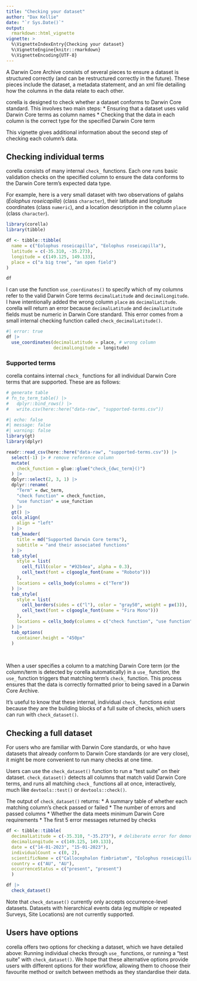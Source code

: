```yaml
---
title: "Checking your dataset"
author: "Dax Kellie"
date: "`r Sys.Date()`"
output: 
  rmarkdown::html_vignette
vignette: >
  %\VignetteIndexEntry{Checking your dataset}
  %\VignetteEngine{knitr::rmarkdown}
  %\VignetteEncoding{UTF-8}
---
```


A Darwin Core Archive consists of several pieces to ensure a dataset is structured correctly (and can be restructured correctly in the future). These pieces include the dataset, a metadata statement, and an xml file detailing how the columns in the data relate to each other. 

corella is designed to check whether a dataset conforms to Darwin Core standard. This involves two main steps:
  *  Ensuring that a dataset uses valid Darwin Core terms as column names
  *  Checking that the data in each column is the correct type for the specified Darwin Core term

This vignette gives additional information about the second step of checking each column's data.

## Checking individual terms

corella consists of many internal `check_` functions. Each one runs basic validation checks on the specified column to ensure the data conforms to the Darwin Core term's expected data type. 

For example, here is a very small dataset with two observations of galahs (*Eolophus roseicapilla*) (class `character`), their latitude and longitude coordinates (class `numeric`), and a location description in the column `place` (class `character`). 

```r
library(corella)
library(tibble)

df <- tibble::tibble(
  name = c("Eolophus roseicapilla", "Eolophus roseicapilla"),
  latitude = c(-35.310, -35.273),
  longitude = c(149.125, 149.133),
  place = c("a big tree", "an open field")
)

df
```

I can use the function `use_coordinates()` to specify which of my columns refer to the valid Darwin Core terms `decimalLatitude` and `decimalLongitude`. I have intentionally added the wrong column `place` as `decimalLatitude`. corella will return an error because `decimalLatitude` and `decimalLatitude` fields must be numeric in Darwin Core standard. This error comes from a small internal checking function called `check_decimalLatitude()`.

```r
#| error: true
df |>
  use_coordinates(decimalLatitude = place, # wrong column
                  decimalLongitude = longitude)
```


### Supported terms

corella contains internal `check_` functions for all individual Darwin Core terms that are supported. These are as follows:

```r
# generate table
# fn_to_term_table() |>
#   dplyr::bind_rows() |>
#   write.csv(here::here("data-raw", "supported-terms.csv"))
```


```r
#| echo: false
#| message: false
#| warning: false
library(gt)
library(dplyr)

readr::read_csv(here::here("data-raw", "supported-terms.csv")) |>
  select(-1) |> # remove reference column
  mutate(
    check_function = glue::glue("check_{dwc_term}()")
  ) |>
  dplyr::select(2, 3, 1) |>
  dplyr::rename(
    "Term" = dwc_term,
    "check function" = check_function,
    "use function" = use_function
  ) |> 
  gt() |>
  cols_align(
    align = "left"
  ) |>
  tab_header(
    title = md("Supported Darwin Core terms"),
    subtitle = "and their associated functions"
  ) |>
  tab_style(
    style = list(
      cell_fill(color = "#92b4ea", alpha = 0.3),
      cell_text(font = c(google_font(name = "Roboto")))
    ),
    locations = cells_body(columns = c("Term"))
  ) |>
  tab_style(
    style = list(
      cell_borders(sides = c("l"), color = "gray50", weight = px(3)),
      cell_text(font = c(google_font(name = "Fira Mono")))
    ),
    locations = cells_body(columns = c("check function", "use function"))
  ) |>
  tab_options(
    container.height = "450px"
  )
```
<br> 

When a user specifies a column to a matching Darwin Core term (or the column/term is detected by corella automatically) in a `use_` function, the `use_` function triggers that matching term's `check_` function. This process ensures that the data is correctly formatted prior to being saved in a Darwin Core Archive. 

It's useful to know that these internal, individual `check_` functions exist because they are the building blocks of a full suite of checks, which users can run with `check_dataset()`.

## Checking a full dataset

For users who are familiar with Darwin Core standards, or who have datasets that already conform to Darwin Core standards (or are very close), it might be more convenient to run many checks at one time. 

Users can use the `check_dataset()` function to run a "test suite" on their dataset. `check_dataset()` detects all columns that match valid Darwin Core terms, and runs all matching `check_` functions all at once, interactively, much like `devtools::test()` or `devtools::check()`. 

The output of `check_dataset()` returns: 
  *  A summary table of whether each matching column's check passed or failed
  *  The number of errors and passed columns
  *  Whether the data meets minimum Darwin Core requirements
  *  The first 5 error messages returned by checks
  
```r
df <- tibble::tibble(
  decimalLatitude = c(-35.310, "-35.273"), # deliberate error for demonstration purposes
  decimalLongitude = c(149.125, 149.133),
  date = c("14-01-2023", "15-01-2023"),
  individualCount = c(0, 2),
  scientificName = c("Callocephalon fimbriatum", "Eolophus roseicapilla"),
  country = c("AU", "AU"),
  occurrenceStatus = c("present", "present")
  )

df |>
  check_dataset()
```

Note that `check_dataset()` currently only accepts occurrence-level datasets. Datasets with hierarchical events data (eg multiple or repeated Surveys, Site Locations) are not currently supported.

## Users have options

corella offers two options for checking a dataset, which we have detailed above: Running individual checks through `use_` functions, or running a "test suite" with `check_dataset()`. We hope that these alternative options provide users with different options for their workflow, allowing them to choose their favourite method or switch between methods as they standardise their data.
